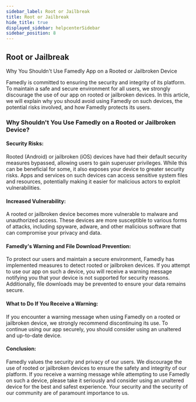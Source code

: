```yaml
---
sidebar_label: Root or Jailbreak
title: Root or Jailbreak
hide_title: true
displayed_sidebar: helpcenterSidebar
sidebar_position: 8
---
```





<div class="hero hero--primary">
  <div class="container">
    <h2 class="hero__title">Root or Jailbreak</h2>
    <p class="hero__subtitle">Why You Shouldn't Use Famedly App on a Rooted or Jailbroken Device</p>
  </div>
</div>

Famedly is committed to ensuring the security and integrity of its platform.
To maintain a safe and secure environment for all users, we strongly discourage the use of our app on
rooted or jailbroken devices. In this article, we will explain why you should avoid using Famedly on
such devices, the potential risks involved, and how Famedly protects its users.

### Why Shouldn't You Use Famedly on a Rooted or Jailbroken Device?

#### Security Risks:
Rooted (Android) or jailbroken (iOS) devices have had their default security measures bypassed,
allowing users to gain superuser privileges. While this can be beneficial for some, it also exposes
your device to greater security risks. Apps and services on such devices can access sensitive system
files and resources, potentially making it easier for malicious actors to exploit vulnerabilities.

#### Increased Vulnerability:
A rooted or jailbroken device becomes more vulnerable to malware and unauthorized access. These devices
are more susceptible to various forms of attacks, including spyware, adware, and other malicious
software that can compromise your privacy and data.

#### Famedly's Warning and File Download Prevention:
To protect our users and maintain a secure environment, Famedly has implemented measures to detect
rooted or jailbroken devices. If you attempt to use our app on such a device, you will receive a
warning message notifying you that your device is not supported for security reasons. Additionally,
file downloads may be prevented to ensure your data remains secure.

#### What to Do If You Receive a Warning:
If you encounter a warning message when using Famedly on a rooted or jailbroken device, we strongly
recommend discontinuing its use. To continue using our app securely, you should consider using an
unaltered and up-to-date device.

#### Conclusion:
Famedly values the security and privacy of our users. We discourage the use of rooted or
jailbroken devices to ensure the safety and integrity of our platform. If you receive a warning
message while attempting to use Famedly on such a device, please take it seriously and consider
using an unaltered device for the best and safest experience. Your security and the security of
our community are of paramount importance to us.